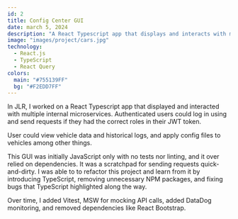 ---
id: 2
title: Config Center GUI
date: march 5, 2024
description: "A React Typescript app that displays and interacts with multiple internal microservices."
image: "images/project/cars.jpg"
technology:
  - React.js
  - TypeScript
  - React Query
colors:
  main: "#755139FF"
  bg: "#F2EDD7FF"
---

In JLR, I worked on a React Typescript app that displayed and interacted with multiple internal microservices. Authenticated users could log in using <Anchor link="https://www.keycloak.org/" text="Keycloak" variant="link" isExternal /> and send requests if they had the correct roles in their JWT token.

User could view vehicle data and historical logs, and apply config files to vehicles among other things.

This GUI was initially JavaScript only with no tests nor linting, and it over relied on dependencies. It was a scratchpad for sending requests quick-and-dirty. I was able to to refactor this project and learn from it by introducing TypeScript, removing unnecessary NPM packages, and fixing bugs that TypeScript highlighted along the way. 

Over time, I added Vitest, MSW for mocking API calls, added DataDog monitoring, and removed dependencies like React Bootstrap.
